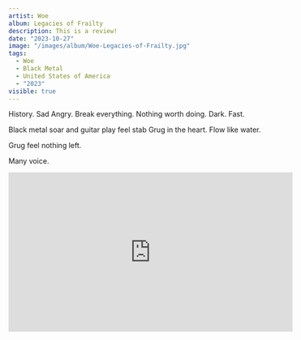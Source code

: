 ```yaml
---
artist: Woe
album: Legacies of Frailty
description: This is a review!
date: "2023-10-27"
image: "/images/album/Woe-Legacies-of-Frailty.jpg"
tags:
  - Woe
  - Black Metal
  - United States of America
  - "2023"
visible: true
---
```


History.
Sad Angry. Break everything. Nothing worth doing.
Dark. Fast.

Black metal soar and guitar play feel stab Grug in the heart.
Flow like water.

Grug feel nothing left.

Many voice.

<iframe
  width="560"
  height="315"
  src="https://www.youtube-nocookie.com/embed/H45uCPrUrpk?si=3XG6l_NnC3FmWexJ"
  title="YouTube video player"
  frameborder="0"
  allow="accelerometer; autoplay; clipboard-write; encrypted-media; gyroscope; picture-in-picture; web-share"
  allowfullscreen></iframe>
